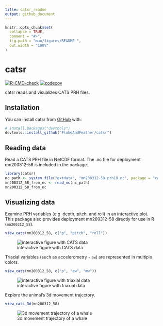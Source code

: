 ```yaml
---
title: catsr_readme
output: github_document
---
```


<!-- README.md is generated from README.Rmd. Please edit that file -->

```r
knitr::opts_chunk$set(
  collapse = TRUE,
  comment = "#>",
  fig.path = "man/figures/README-",
  out.width = "100%"
)
```

# catsr

<!-- badges: start -->
[![R-CMD-check](https://github.com/FlukeAndFeather/catsr/workflows/R-CMD-check/badge.svg)](https://github.com/FlukeAndFeather/catsr/actions)
[![codecov](https://codecov.io/gh/FlukeAndFeather/catsr/branch/master/graph/badge.svg?token=006B4PEFI0)](https://codecov.io/gh/FlukeAndFeather/catsr)
<!-- badges: end -->

catsr reads and visualizes CATS PRH files.

## Installation

You can install catsr from [GitHub](https://github.com/) with:

``` r
# install.packages("devtools")
devtools::install_github("FlukeAndFeather/catsr")
```

## Reading data

Read a CATS PRH file in NetCDF format. The .nc file for deployment mn200312-58 is included in the package.

```r
library(catsr)
nc_path <- system.file("extdata", "mn200312-58_prh10.nc", package = "catsr")
mn200312_58_from_nc <- read_nc(nc_path)
mn200312_58_from_nc
```

## Visualizing data

Examine PRH variables (e.g. depth, pitch, and roll) in an interactive plot. This package also provides deployment mn200312-58 directly for use in R (`mn200312_58`).

```r
view_cats(mn200312_58, c("p", "pitch", "roll"))
```
![interactive figure with CATS data](man/figures/README-plot-1.gif)

Triaxial variables (such as accelerometry - `aw`) are represented in multiple colors.

```r
view_cats(mn200312_58, c("p", "aw", "mw"))
```
![interactive figure with triaxial data](man/figures/README-plot_triax-1.gif)

Explore the animal's 3d movement trajectory.

```r
view_cats_3d(mn200312_58)
```
![3d movement trajectory of a whale](man/figures/README-plot_3d-1.gif)

